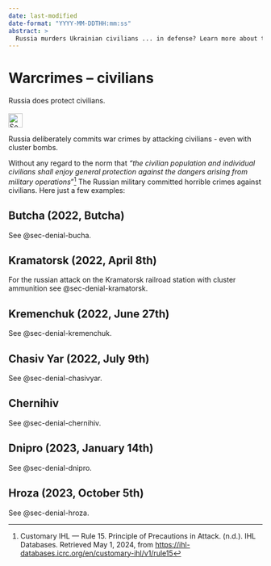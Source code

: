 ```yaml
---
date: last-modified
date-format: "YYYY-MM-DDTHH:mm:ss"
abstract: > 
  Russia murders Ukrainian civilians ... in defense? Learn more about the Russian targeted terror against Ukrainian men, women and children.
---
```


# Warcrimes – civilians {#sec-warcrimes-civilians}

::: {.callout-caution title="Myth"}
Russia does protect civilians.
[<br></br>![Search for topic in EUvsDisinfo](../all_common_img/EUvsDisinfo_400x240.jpg){height=2em}](https://euvsdisinfo.eu/disinformation-cases/?text=war%20(crimes%7Ccriminals)%20(civilian%7Ccivilians)&sort=relevance)
:::

::: {.callout-tip title="Truth"}
Russia deliberately commits war crimes by attacking civilians - even with cluster bombs. 
:::

Without any regard to the norm that *“the civilian population and individual civilians shall enjoy general protection against the dangers arising from military operations*”[^warcrimes-civilians-1] The Russian military committed horrible crimes against civilians. Here just a few examples:

## Butcha (2022, Butcha)

See @sec-denial-bucha.


## Kramatorsk (2022, April 8th)

For the russian attack on the Kramatorsk railroad station with cluster ammunition see @sec-denial-kramatorsk.  


## Kremenchuk (2022, June 27th)

See @sec-denial-kremenchuk.



## Chasiv Yar (2022, July 9th)

See @sec-denial-chasivyar.


## Chernihiv

See @sec-denial-chernihiv.


## Dnipro (2023, January 14th)

See @sec-denial-dnipro.

  

## Hroza (2023, October 5th)

See @sec-denial-hroza.



[^warcrimes-civilians-1]:  Customary IHL — Rule 15\. Principle of Precautions in Attack. (n.d.). IHL Databases. Retrieved May 1, 2024, from [https://ihl-databases.icrc.org/en/customary-ihl/v1/rule15](https://ihl-databases.icrc.org/en/customary-ihl/v1/rule15)



